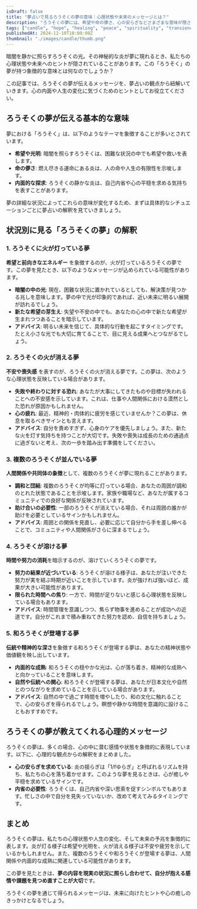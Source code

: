 ```yaml
---
isDraft: false
title: "夢占いで見るろうそくの夢の意味｜心理状態や未来のメッセージとは？"
description: "ろうそくの夢には、希望や命の儚さ、心の安らぎなどさまざまな意味が隠されています。本記事では、夢占いの視点からろうそくの夢が伝える心理状態や未来へのメッセージを解説します。"
tags: ["candle", "hope", "healing", "peace", "spirituality", "transience", "relaxation", "tranquility"]
publishedAt: 2024-12-10T10:00:00Z
thumbnail: "./images/candle/thumb.png"
---
```


暗闇を静かに照らすろうそくの光。その神秘的な炎が夢に現れるとき、私たちの心理状態や未来へのヒントが隠されていることがあります。この「ろうそく」の夢が持つ象徴的な意味とは何なのでしょうか？

この記事では、ろうそくの夢が伝えるメッセージを、夢占いの観点から紐解いていきます。心の内面や人生の変化に気づくためのヒントとしてお役立てください。

<TableOfContents />

<AdUnit />

## ろうそくの夢が伝える基本的な意味

夢における「ろうそく」は、以下のようなテーマを象徴することが多いとされています。

- <strong>希望や光明</strong>: 暗闇を照らすろうそくは、困難な状況の中でも希望や救いを表します。
- <strong>命の儚さ</strong>: 燃え尽きる運命にある炎は、人の命や人生の有限性を示唆します。
- <strong>内面的な探求</strong>: ろうそくの静かな炎は、自己内省や心の平穏を求める気持ちを表すことがあります。

夢の詳細な状況によってこれらの意味が変化するため、まずは具体的なシチュエーションごとに夢占いの解釈を見ていきましょう。

<AdUnit />

## 状況別に見る「ろうそくの夢」の解釈

### 1. ろうそくに火が灯っている夢

<strong>希望と前向きなエネルギー</strong>
を象徴するのが、火が灯っているろうそくの夢です。この夢を見たとき、以下のようなメッセージが込められている可能性があります。

- <strong>暗闇の中の光</strong>:
  現在、困難な状況に置かれているとしても、解決策が見つかる兆しを意味します。夢の中で光が印象的であれば、近い未来に明るい展開が訪れるでしょう。
- <strong>新たな希望の芽生え</strong>:
  失望や不安の中でも、あなたの心の中で新たな希望が生まれつつあることを暗示しています。
- <strong>アドバイス</strong>:
  明るい未来を信じて、具体的な行動を起こすタイミングです。たとえ小さな光でも大切に育てることで、目に見える成果へとつながるでしょう。

### 2. ろうそくの火が消える夢

<strong>不安や喪失感</strong>
を表すのが、ろうそくの火が消える夢です。この夢は、次のような心理状態を反映している場合があります。

- <strong>失敗や終わりに対する恐れ</strong>:
  あなたが大事にしてきたものや目標が失われることへの不安感を示しています。これは、仕事や人間関係における漠然とした恐れが原因かもしれません。
- <strong>心の疲れ</strong>: 最近、精神的・肉体的に疲労を感じていませんか？この夢は、休息を取るべきサインとも言えます。
- <strong>アドバイス</strong>:
  自分を責めすぎず、心身のケアを優先しましょう。また、新たな火を灯す気持ちを持つことが大切です。失敗や喪失は成長のための通過点に過ぎないと考え、次の一歩を踏み出す準備をしてください。

### 3. 複数のろうそくが並んでいる夢

<strong>人間関係や共同体の象徴</strong>として、複数のろうそくが夢に現れることがあります。

- <strong>調和と団結</strong>:
  複数のろうそくが均等に灯っている場合、あなたの周囲が調和のとれた状態であることを示唆します。家族や職場など、あなたが属するコミュニティでの良好な関係が反映されています。
- <strong>助け合いの必要性</strong>:
  一部のろうそくが消えている場合、それは周囲の誰かが助けを必要としているサインかもしれません。
- <strong>アドバイス</strong>:
  周囲との関係を見直し、必要に応じて自分から手を差し伸べることで、コミュニティや人間関係がさらに深まるでしょう。

### 4. ろうそくが溶ける夢

<strong>時間や努力の消耗</strong>を暗示するのが、溶けていくろうそくの夢です。

- <strong>努力の結果が近づいている</strong>:
  ろうそくが溶ける様子は、あなたが注いできた努力が実を結ぶ時期が近いことを示しています。炎が強ければ強いほど、成果が大きい可能性があります。
- <strong>限られた時間への焦り</strong>: 一方で、時間が足りないと感じる心理状態を反映している場合もあります。
- <strong>アドバイス</strong>:
  時間管理を意識しつつ、焦らず物事を進めることが成功への近道です。自分がこれまで積み重ねてきた努力を認め、自信を持ちましょう。

### 5. 和ろうそくが登場する夢

<strong>伝統や精神的な深さ</strong>を象徴する和ろうそくが登場する夢は、あなたの精神状態や価値観を映し出しています。

- <strong>内面的な成熟</strong>: 和ろうそくの穏やかな光は、心が落ち着き、精神的な成熟へと向かっていることを意味します。
- <strong>自然や伝統への関心</strong>:
  和ろうそくが登場する夢は、あなたが日本文化や自然とのつながりを求めていることを示している場合があります。
- <strong>アドバイス</strong>:
  自然の中で過ごす時間を増やしたり、和の文化に触れることで、心の安らぎを得られるでしょう。瞑想や静かな時間を意識的に設けることもおすすめです。

<AdUnit />

## ろうそくの夢が教えてくれる心理的メッセージ

ろうそくの夢は、多くの場合、心の中に潜む感情や状態を象徴的に表現しています。以下に、心理的な観点からの解釈をまとめました。

- <strong>心の安らぎを求めている</strong>:
  炎の揺らぎは「1/fゆらぎ」と呼ばれるリズムを持ち、私たちの心を落ち着かせます。このような夢を見るときは、心が癒しや平穏を求めているサインです。
- <strong>内省の必要性</strong>:
  ろうそくは、自己内省や深い思索を促すシンボルでもあります。忙しさの中で自分を見失っていないか、改めて考えてみるタイミングです。

<AdUnit />

## まとめ

ろうそくの夢は、私たちの心理状態や人生の変化、そして未来の予兆を象徴的に表します。炎が灯る様子は希望や光明を、火が消える様子は不安や疲労を示しているかもしれません。また、複数のろうそくや和ろうそくが登場する夢は、人間関係や内面的な成熟に関連している可能性があります。

この夢を見たときは、<strong>夢の内容を現実の状況に照らし合わせて、自分が抱える感情や課題を見つめ直すことが大切</strong>です。

ろうそくの夢を通じて得られるメッセージは、未来に向けたヒントや心の癒しのきっかけとなるでしょう。
